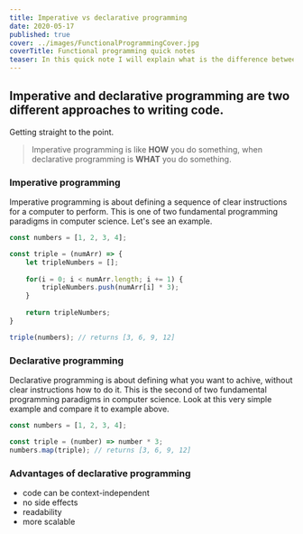 ```yaml
---
title: Imperative vs declarative programming
date: 2020-05-17
published: true
cover: ../images/FunctionalProgrammingCover.jpg
coverTitle: Functional programming quick notes
teaser: In this quick note I will explain what is the difference between imperative and declarative programming. At the end I will list main advantages of declarative programming.
---
```

## Imperative and declarative programming are two different approaches to writing code. 

Getting straight to the point. 
 > Imperative programming is like **HOW** you do something, when declarative programming is **WHAT** you do something.

### Imperative programming
Imperative programming is about defining a sequence of clear instructions for a computer to perform. This is one of two fundamental programming paradigms in computer science.
Let's see an example.
```js
const numbers = [1, 2, 3, 4];

const triple = (numArr) => {
	let tripleNumbers = [];
	
	for(i = 0; i < numArr.length; i += 1) {
		tripleNumbers.push(numArr[i] * 3);
	}
	
	return tripleNumbers;
}

triple(numbers); // returns [3, 6, 9, 12]
```

### Declarative programming
Declarative programming is about defining what you want to achive, without clear instructions how to do it. This is the second of two fundamental programming paradigms in computer science.
Look at this very simple example and compare it to example above.
```js
const numbers = [1, 2, 3, 4];

const triple = (number) => number * 3;
numbers.map(triple); // returns [3, 6, 9, 12]
```

### Advantages of declarative programming
* code can be context-independent
* no side effects
* readability
* more scalable